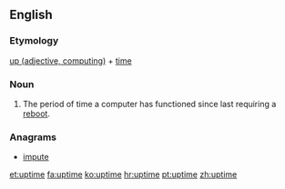 ==English==

===Etymology===
[[up#Adjective|up (adjective, computing)]] + [[time]]

===Noun===
{{en-noun|s|-}}

# {{context|computing|lang=en}} The period of time a computer has functioned since last requiring a [[reboot]].

===Anagrams===
* [[impute#English|impute]]

[[et:uptime]]
[[fa:uptime]]
[[ko:uptime]]
[[hr:uptime]]
[[pt:uptime]]
[[zh:uptime]]